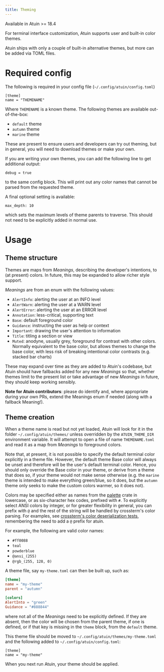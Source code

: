 ```yaml
---
title: Theming
---
```


Available in Atuin >= 18.4

For terminal interface customization, Atuin supports user and built-in color themes.

Atuin ships with only a couple of built-in alternative themes, but more can be added via TOML files.

# Required config

The following is required in your config file (`~/.config/atuin/config.toml`)

```
[theme]
name = "THEMENAME"
```

Where `THEMENAME` is a known theme. The following themes are available out-of-the-box:

* `default` theme
* `autumn` theme
* `marine` theme

These are present to ensure users and developers can try out theming, but in general, you
will need to download themes or make your own.

If you are writing your own themes, you can add the following line to get additional output:

```
debug = true
```

to the same config block. This will print out any color names that cannot be parsed from
the requested theme.

A final optional setting is available:

```
max_depth: 10
```

which sets the maximum levels of theme parents to traverse. This should not need to be
explicitly added in normal use.

# Usage

## Theme structure

Themes are maps from *Meanings*, describing the developer's intentions,
to (at present) colors. In future, this may be expanded to allow richer style support.

*Meanings* are from an enum with the following values:

* `AlertInfo`: alerting the user at an INFO level
* `AlertWarn`: alerting the user at a WARN level
* `AlertError`: alerting the user at an ERROR level
* `Annotation`: less-critical, supporting text
* `Base`: default foreground color
* `Guidance`: instructing the user as help or context
* `Important`: drawing the user's attention to information
* `Title`: titling a section or view
* `Muted`: anodyne, usually grey, foreground for contrast with other colors. Normally equivalent to the base color, but allows themes to change the base color, with less risk of breaking intentional color contrasts (e.g. stacked bar charts)

These may expand over time as they are added to Atuin's codebase, but Atuin
should have fallbacks added for any new *Meanings* so that, whether themes limit to
the present list or take advantage of new *Meanings* in future, they should
keep working sensibly.

**Note for Atuin contributors**: please do identify and, where appropriate during your own
PRs, extend the Meanings enum if needed (along with a fallback Meaning!).

## Theme creation

When a theme name is read but not yet loaded, Atuin will look for it in the folder
`~/.config/atuin/themes/` unless overridden by the `ATUIN_THEME_DIR` environment
variable. It will attempt to open a file of name `THEMENAME.toml` and read it as a
map from *Meanings* to foreground colors.

Note that, at present, it is not possible to specify the default terminal color explicitly
in a theme file. However, the default theme Base color will always be unset and therefore
will be the user's default terminal color. Hence, you should only override the Base color
in your theme, or derive from a theme that does so, if your theme would not make sense
otherwise (e.g. the `marine` theme is intended to make everything green/blue, so it does,
but the `autumn` theme only seeks to make the custom colors warmer, so it does not).

Colors may be specified either as names from the [palette](https://ogeon.github.io/docs/palette/master/palette/named/index.html)
crate in lowercase, or as six-character hex codes, prefixed with `#`. To explicitly select ANSI colors by integer, or for greater flexibility in general, you can prefix with `@` and the rest of the string will be handled by crossterm's color parsing. For examples, see [crossterm's color deserialization tests](https://github.com/crossterm-rs/crossterm/blob/5d50d8da62c5e034ef8b2787a771a2c0f9b3b2f9/src/style/types/color.rs#L389), remembering the need to add a `@` prefix for atuin.

For example, the following are valid color names:

* `#ff0088`
* `teal`
* `powderblue`
* `@ansi_(255)`
* `@rgb_(255, 128, 0)`

A theme file, say `my-theme.toml` can then be built up, such as:

```toml
[theme]
name = "my-theme"
parent = "autumn"

[colors]
AlertInto = "green"
Guidance = "#888844"

```

where not all of the *Meanings* need to be explicitly defined. If they are absent,
then the color will be chosen from the parent theme, if one is defined, or if that
key is missing in the `theme` block, from the `default` theme.

This theme file should be moved to `~/.config/atuin/themes/my-theme.toml` and the
following added to `~/.config/atuin/config.toml`:

```
[theme]
name = "my-theme"
```

When you next run Atuin, your theme should be applied.
